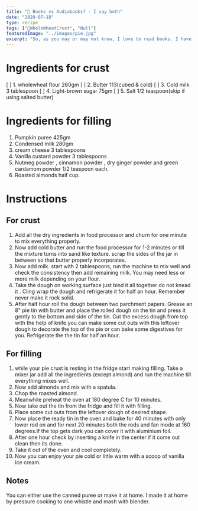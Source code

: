 ```yaml
---
title: "🧵 Books vs Audiobooks? - I say both"
date: "2020-07-18"
type: recipe
tags: ["🏑WholeWheatCrust", "Null"]
featuredImage: "../images/pie.jpg"
excerpt: "So, as you may or may not know, I love to read books. I have read a number of Productivity books, physics books and a few psychology books also."
---
```


# Ingredients for crust

[ ] 1. wholewheat flour 260gm
[ ] 2. Butter 113(cubed & cold)
[ ] 3. Cold milk 3 tablespoon
[ ] 4. Light-brown sugar 75gm
[ ] 5. Salt 1/2 teaspoon(skip if using salted butter)

# Ingredients for filling

1. Pumpkin puree 425gm
2. Condensed milk 280gm
3. cream cheese 3 tablespoons
4. Vanilla custard powder 3 tablespoons
5. Nutmeg powder , cinnamon powder , dry ginger powder and green cardamom powder 1/2 teaspoon each.
6. Roasted almonds haif cup.

# Instructions

## For crust

1. Add all the dry ingredients in food processor and churn for one minute to mix everything properly.
2. Now add cold butter and run the food processor for 1-2 minutes or till the mixture turns into sand like texture. scrap the sides of the jar in between so that butter properly incorporates.
3. Now add milk. start with 2 tablespoons, run the machine to mix well and check the consistency then add remaining milk. You may need less or more milk depending on your flour.
4. Take the dough on working surface just bind it all together do not knead it . Cling wrap the dough and refrigerate it for half an hour. Remember never make it rock solid.
5. After half hour roll the dough between two parchment papers. Grease an 8" pie tin with butter and place the rolled dough on the tin and press it gently to the bottom and side of the tin. Cut the excess dough from top with the help of knife.you can make some cut outs with this leftover dough to decorate the top of the pie or can bake some digestives for you. Refrigerate the the tin for half an hour.

## For filling

1. while your pie crust is resting in the fridge start making filling. Take a mixer jar add all the ingredients (except almond) and run the machine till everything mixes well.
2. Now add almonds and mix with a spatula.
3. Chop the roasted almond.
4. Meanwhile preheat the oven at 180 degree C for 10 minutes.
5. Now take out the tin from the fridge and fill it with filling.
6. Place some cut outs from the leftover dough of desired shape.
7. Now place the ready tin in the oven and bake for 40 minutes with only lower rod on and for next 20 minutes both the rods and fan mode at 160 degrees.If the top gets dark you can cover it with aluminium foil.
8. After one hour check by inserting a knife in the center if it come out clean then its done.
9. Take it out of the oven and cool completely.
10. Now you can enjoy your pie cold or little warm with a scoop of vanilla ice cream.

## Notes

You can either use the canned puree or make it at home. I made it at home by pressure cooking to one whistle and mash with blender.
